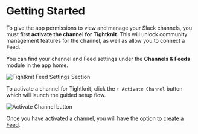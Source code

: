 
# Getting Started

To give the app permissions to view and manage your Slack channels, you must first **activate the channel for Tightknit**. This will unlock community management features for the channel, as well as allow you to connect a Feed.

You can find your channel and Feed settings under the **Channels & Feeds** module in the app home.

![Tightknit Feed Settings Section](/channels-and-feeds/channel-and-feed-settings.png)

To activate a channel for Tightknit, click the `+ Activate Channel` button which will launch the guided setup flow.

![Activate Channel button](/channels-and-feeds/activate-channel-button.png)

Once you have activated a channel, you will have the option to [create a Feed](/channels-and-feeds/create-feed).
